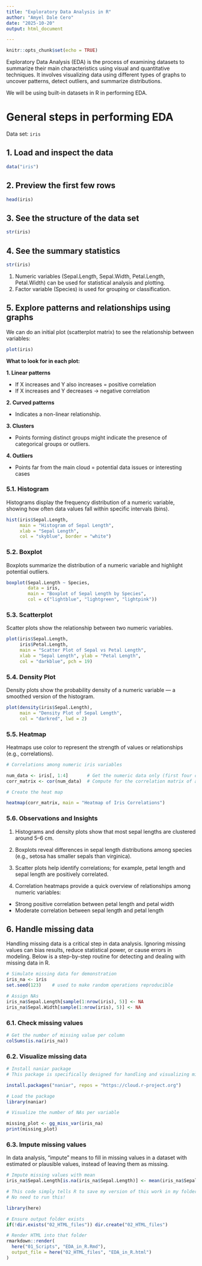 ```yaml
---
title: "Exploratory Data Analysis in R"
author: "Amyel Dale Cero"
date: "2025-10-20"
output: html_document

---
```


```r
knitr::opts_chunk$set(echo = TRUE)
```

Exploratory Data Analysis (EDA) is the process of examining datasets to summarize their main characteristics using visual and quantitative techniques. It involves visualizing data using different types of graphs to uncover patterns, detect outliers, and summarize distributions.

We will be using built-in datasets in R in performing EDA.

# General steps in performing EDA

Data set: `iris`

## 1. Load and inspect the data

```r

data("iris")

```

## 2. Preview the first few rows

```r

head(iris)

```

## 3. See the structure of the data set

```r

str(iris)

```
## 4. See the summary statistics

```r

str(iris)

```
1. Numeric variables (Sepal.Length, Sepal.Width, Petal.Length, Petal.Width) can be used for statistical analysis and plotting.
2. Factor variable (Species) is used for grouping or classification.

## 5. Explore patterns and relationships using graphs

We can do an initial plot (scatterplot matrix) to see the relationship between variables:

```r

plot(iris)

```

**What to look for in each plot:**

**1. Linear patterns**

- If X increases and Y also increases = positive correlation
- If X increases and Y decreases → negative correlation

**2. Curved patterns**

- Indicates a non-linear relationship.

**3. Clusters**

- Points forming distinct groups might indicate the presence of categorical groups or outliers.

**4. Outliers**

- Points far from the main cloud = potential data issues or interesting cases


### 5.1. Histogram

Histograms display the frequency distribution of a numeric variable, showing how often data values fall within specific intervals (bins).

```r

hist(iris$Sepal.Length,
     main = "Histogram of Sepal Length",
     xlab = "Sepal Length",
     col = "skyblue", border = "white")

```

### 5.2. Boxplot

Boxplots summarize the distribution of a numeric variable and highlight potential outliers.

```r

boxplot(Sepal.Length ~ Species, 
        data = iris,
        main = "Boxplot of Sepal Length by Species",
        col = c("lightblue", "lightgreen", "lightpink"))

```

### 5.3. Scatterplot

Scatter plots show the relationship between two numeric variables.

```r

plot(iris$Sepal.Length, 
     iris$Petal.Length,
     main = "Scatter Plot of Sepal vs Petal Length",
     xlab = "Sepal Length", ylab = "Petal Length",
     col = "darkblue", pch = 19)

```

### 5.4. Density Plot

Density plots show the probability density of a numeric variable — a smoothed version of the histogram.

```r

plot(density(iris$Sepal.Length),
     main = "Density Plot of Sepal Length",
     col = "darkred", lwd = 2)

```

### 5.5. Heatmap

Heatmaps use color to represent the strength of values or relationships (e.g., correlations).

```r

# Correlations among numeric iris variables

num_data <- iris[, 1:4]       # Get the numeric data only (first four columns)
corr_matrix <- cor(num_data)  # Compute for the correlation matrix of all pairs of numeric variables

# Create the heat map

heatmap(corr_matrix, main = "Heatmap of Iris Correlations")

```

### 5.6. Observations and Insights

1. Histograms and density plots show that most sepal lengths are clustered around 5–6 cm.

2. Boxplots reveal differences in sepal length distributions among species (e.g., setosa has smaller sepals than virginica).

3. Scatter plots help identify correlations; for example, petal length and sepal length are positively correlated.

4. Correlation heatmaps provide a quick overview of relationships among numeric variables:
- Strong positive correlation between petal length and petal width
- Moderate correlation between sepal length and petal length


## 6. Handle missing data

Handling missing data is a critical step in data analysis. Ignoring missing values can bias results, reduce statistical power, or cause errors in modeling. Below is a step-by-step routine for detecting and dealing with missing data in R.

```r

# Simulate missing data for demonstration
iris_na <- iris
set.seed(123)    # used to make random operations reproducible

# Assign NAs
iris_na$Sepal.Length[sample(1:nrow(iris), 5)] <- NA
iris_na$Sepal.Width[sample(1:nrow(iris), 5)] <- NA

```

### 6.1. Check missing values

```r

# Get the number of missing value per column
colSums(is.na(iris_na))

```

### 6.2. Visualize missing data

```r

# Install naniar package
# This package is specifically designed for handling and visualizing missing data

install.packages("naniar", repos = "https://cloud.r-project.org")

```

```r

# Load the package
library(naniar)

```

```r

# Visualize the number of NAs per variable

missing_plot <- gg_miss_var(iris_na)
print(missing_plot)

```
### 6.3. Impute missing values

In data analysis, “impute” means to fill in missing values in a dataset with estimated or plausible values, instead of leaving them as missing.

```r

# Impute missing values with mean
iris_na$Sepal.Length[is.na(iris_na$Sepal.Length)] <- mean(iris_na$Sepal.Length, na.rm = TRUE)

```


```r

# This code simply tells R to save my version of this work in my folder for HTML files
# No need to run this!

library(here)

# Ensure output folder exists
if(!dir.exists("02_HTML_files")) dir.create("02_HTML_files")

# Render HTML into that folder
rmarkdown::render(
  here("01_Scripts", "EDA_in_R.Rmd"),
  output_file = here("02_HTML_files", "EDA_in_R.html")
)


```

